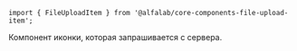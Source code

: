 


<Meta
    title='Компоненты/FileUploadItem'
    component={FileUploadItem}
/>

<!-- Canvas -->

<Story name='FileUploadItem'>
    <div style={{ width: 500 }}>
        <FileUploadItem
            name={text('name', 'Довольно длинное название файла.pdf')}
            uploadDate={text('uploadDate', '22.01.2018')}
            downloadLink={text('downloadLink', '')}
            error={text('error', '')}
            size={ number('size', 500000000) }
            uploadStatus={select('uploadStatus', ['ERROR', 'SUCCESS', 'LOADING', 'UPLOADING'], undefined)}
            uploadPercent={number('uploadPercent', undefined)}
            showDelete={boolean('showDelete', false)}
            showRestore={boolean('showRestore', false)}
        />
    </div>
</Story>

<!-- Docs -->

<ComponentHeader
    name='FileUploadItem'
    version={version}
    package='@alfalab/core-components-file-upload-item'
    stage={1}
    design='https://www.figma.com/file/uGndMZufgvqxaNQTaNTEjG/B2B-Web-Components?node-id=9591%3A75058'
/>

```tsx
import { FileUploadItem } from '@alfalab/core-components-file-upload-item';
```

Компонент иконки, которая запрашивается с сервера.

<Preview>
    <div>
        <FileUploadItem
            name='Довольно длинное название файла.pdf'
            uploadDate='22.01.2018'
            size={ 500000000 }
            showDelete={false}
            showRestore={true}
        />
        <FileUploadItem
            name='Название файла.pdf'
            uploadDate='22.01.2018'
            size={ 45000 }
            showDelete={true}
        />
        <FileUploadItem
            name='Название файла.pdf'
            uploadDate='22.01.2018'
            size={ 50000000 }
            showDelete={true}
        />
        <FileUploadItem
            name='Название файла.txt'
            uploadDate='22.01.2018'
            size={ 45000 }
            downloadLink='/link'
            uploadStatus='SUCCESS'
            showDelete={true}
        />
        <FileUploadItem
            name='Название файла.jpg'
            uploadDate='22.01.2018'
            size={ 45000 }
            uploadStatus='ERROR'
            showDelete={true}
        />
        <FileUploadItem
            name='Название файла.png'
            uploadDate='22.01.2018'
            size={ 45000 }
            uploadStatus='UPLOADING'
            uploadPercent={ 23.5678 }
            showDelete={true}
        />
        <FileUploadItem
            name='Название файла.pdf'
            uploadDate='22.01.2018'
            size={ '' }
            uploadStatus='LOADING'
            showDelete={false}
            />
        <FileUploadItem
            name='Название файла.png'
            uploadDate='22.01.2018'
            size={ 450000000 }
            uploadStatus='ERROR'
            error='размер больше 20 МБ'
            showDelete={false}
        />
    </div>
</Preview>


<Props of={FileUploadItem} />
